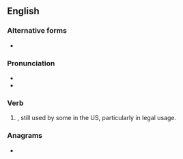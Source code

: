 ==English==

===Alternative forms===
* {{l|en|pled}} {{sense|North America and Scottish English}}

===Pronunciation===
* {{IPA|en|/ˈplidəd/}}
* {{rhymes|en|idəd|s=2}}

===Verb===
{{head|en|verb form}}

# {{lb|en|British|excepting Scotland}}, still used by some in the US, particularly in legal usage. {{en-past of|plead}}

===Anagrams===
* {{anagrams|en|a=addeelp|pedaled}}